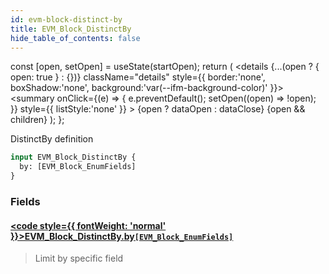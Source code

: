 ```yaml
---
id: evm-block-distinct-by
title: EVM_Block_DistinctBy
hide_table_of_contents: false
---
```







  const [open, setOpen] = useState(startOpen);
  return (
    <details {...(open ? { open: true } : {})} className="details" style={{ border:'none', boxShadow:'none', background:'var(--ifm-background-color)' }}>
      <summary
        onClick={(e) => {
          e.preventDefault();
          setOpen((open) => !open);
        }}
        style={{ listStyle:'none' }}
      >
      {open ? dataOpen : dataClose}
      </summary>
      {open && children}
    </details>
  );
};




DistinctBy definition


```graphql
input EVM_Block_DistinctBy {
  by: [EVM_Block_EnumFields]
}
```




### Fields

#### [<code style={{ fontWeight: 'normal' }}>EVM_Block_DistinctBy.<b>by</b></code>](#)<Bullet />[`[EVM_Block_EnumFields]`](/docs/graphql-reference/enums/evm-block-enum-fields) <Badge class="secondary" text="list"/> <Badge class="secondary" text="enum"/>
> Limit by specific field
> 



